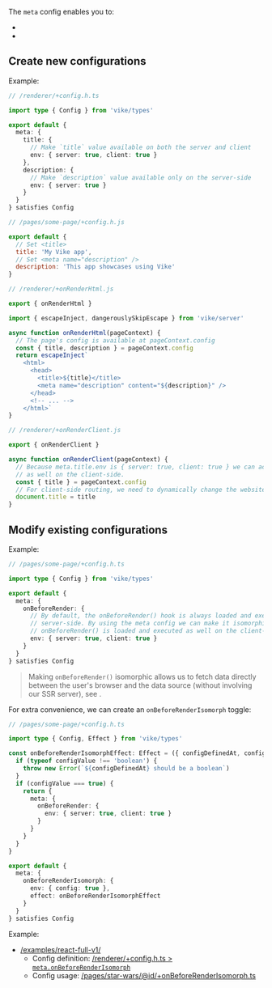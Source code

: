 
The `meta` config enables you to:
 - <Link href="#create-new-configurations" />
 - <Link href="#modify-existing-configurations" />


## Create new configurations

Example:

```ts
// /renderer/+config.h.ts

import type { Config } from 'vike/types'

export default {
  meta: {
    title: {
      // Make `title` value available on both the server and client
      env: { server: true, client: true }
    },
    description: {
      // Make `description` value available only on the server-side
      env: { server: true }
    }
  }
} satisfies Config
```

```js
// /pages/some-page/+config.h.js

export default {
  // Set <title>
  title: 'My Vike app',
  // Set <meta name="description" />
  description: 'This app showcases using Vike'
}
```

```ts
// /renderer/+onRenderHtml.js

export { onRenderHtml }

import { escapeInject, dangerouslySkipEscape } from 'vike/server'

async function onRenderHtml(pageContext) {
  // The page's config is available at pageContext.config
  const { title, description } = pageContext.config
  return escapeInject`
    <html>
      <head>
        <title>${title}</title>
        <meta name="description" content="${description}" />
      </head>
      <!-- ... -->
    </html>`
}
```

```ts
// /renderer/+onRenderClient.js

export { onRenderClient }

async function onRenderClient(pageContext) {
  // Because meta.title.env is { server: true, client: true } we can access its value
  // as well on the client-side.
  const { title } = pageContext.config
  // For client-side routing, we need to dynamically change the website's title
  document.title = title
}
```


## Modify existing configurations

Example:

```ts
// /pages/some-page/+config.h.ts

import type { Config } from 'vike/types'

export default {
  meta: {
    onBeforeRender: {
      // By default, the onBeforeRender() hook is always loaded and executed only on the
      // server-side. By using the meta config we can make it isomorphic instead:
      // onBeforeRender() is loaded and executed as well on the client-side.
      env: { server: true, client: true }
    }
  }
} satisfies Config
```

> Making `onBeforeRender()` isomorphic allows us to fetch data directly between the user's browser and the data source (without involving our SSR server), see <Link href="/onBeforeRender#client-side" />.

For extra convenience, we can create an `onBeforeRenderIsomorph` toggle:

```ts
// /pages/some-page/+config.h.ts

import type { Config, Effect } from 'vike/types'

const onBeforeRenderIsomorphEffect: Effect = ({ configDefinedAt, configValue }) => {
  if (typeof configValue !== 'boolean') {
    throw new Error(`${configDefinedAt} should be a boolean`)
  }
  if (configValue === true) {
    return {
      meta: {
        onBeforeRender: {
          env: { server: true, client: true }
        }
      }
    }
  }
}

export default {
  meta: {
    onBeforeRenderIsomorph: {
      env: { config: true },
      effect: onBeforeRenderIsomorphEffect
    }
  }
} satisfies Config
```

Example:
 - [/examples/react-full-v1/](https://github.com/vikejs/vike/blob/01cc674498ea8baa289bfccb633d04b4d6cc7958/examples/react-full-v1/)
   - Config definition: [/renderer/+config.h.ts > `meta.onBeforeRenderIsomorph`](https://github.com/vikejs/vike/blob/01cc674498ea8baa289bfccb633d04b4d6cc7958/examples/react-full-v1/renderer/+config.h.ts#L14-L33)
   - Config usage: [/pages/star-wars/@id/+onBeforeRenderIsomorph.ts](https://github.com/vikejs/vike/blob/01cc674498ea8baa289bfccb633d04b4d6cc7958/examples/react-full-v1/pages/star-wars/@id/+onBeforeRenderIsomorph.ts)
